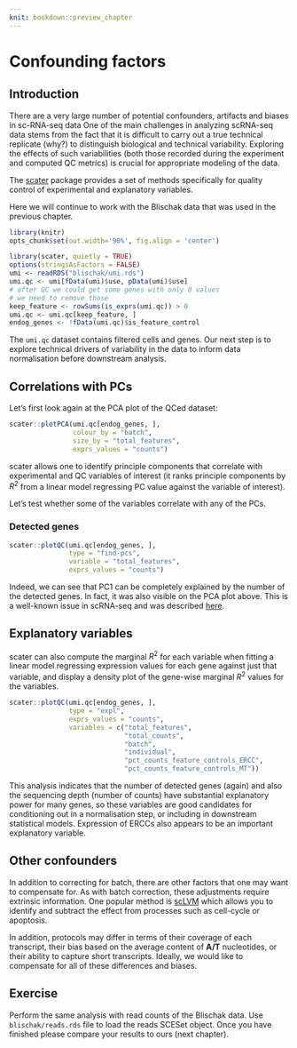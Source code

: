 ```yaml
---
knit: bookdown::preview_chapter
---
```


# Confounding factors

## Introduction

There are a very large number of potential confounders, artifacts and biases in sc-RNA-seq data One of the main challenges in analyzing scRNA-seq data stems from the fact that it is difficult to carry out a true technical replicate (why?) to distinguish biological and technical variability. Exploring the effects of such variabilities (both those recorded during the experiment and computed QC metrics) is crucial for appropriate modeling of the data.

The [scater](https://github.com/davismcc/scater) package provides a set of methods specifically for quality control of experimental and explanatory variables.

Here we will continue to work with the Blischak data that was used in the previous chapter.

```r
library(knitr)
opts_chunk$set(out.width='90%', fig.align = 'center')
```

```r
library(scater, quietly = TRUE)
options(stringsAsFactors = FALSE)
umi <- readRDS("blischak/umi.rds")
umi.qc <- umi[fData(umi)$use, pData(umi)$use]
# after QC we could get some genes with only 0 values
# we need to remove those
keep_feature <- rowSums(is_exprs(umi.qc)) > 0
umi.qc <- umi.qc[keep_feature, ]
endog_genes <- !fData(umi.qc)$is_feature_control
```

The `umi.qc` dataset contains filtered cells and genes. Our next step is to explore technical drivers of variability in the data to inform data normalisation before downstream analysis.

## Correlations with PCs

Let's first look again at the PCA plot of the QCed dataset:
```r
scater::plotPCA(umi.qc[endog_genes, ],
                colour_by = "batch",
                size_by = "total_features",
                exprs_values = "counts")
```

scater allows one to identify principle components that correlate with experimental and QC variables of interest (it ranks principle components by $R^2$ from a linear model regressing PC value against the variable of interest).

Let's test whether some of the variables correlate with any of the PCs.

### Detected genes

```r
scater::plotQC(umi.qc[endog_genes, ],
               type = "find-pcs",
               variable = "total_features",
               exprs_values = "counts")
```

Indeed, we can see that PC1 can be completely explained by the number of the detected genes. In fact, it was also visible on the PCA plot above. This is a well-known issue in scRNA-seq and was described [here](http://biorxiv.org/content/early/2015/12/27/025528).

## Explanatory variables

scater can also compute the marginal $R^2$ for each variable when fitting a linear model regressing expression values for each gene against just that variable, and display a density plot of the gene-wise marginal $R^2$ values for the variables.

```r
scater::plotQC(umi.qc[endog_genes, ],
               type = "expl",
               exprs_values = "counts",
               variables = c("total_features",
                             "total_counts",
                             "batch",
                             "individual",
                             "pct_counts_feature_controls_ERCC",
                             "pct_counts_feature_controls_MT"))
```

This analysis indicates that the number of detected genes (again) and also the sequencing depth (number of counts) have substantial explanatory power for many genes, so these variables are good candidates for conditioning out in a normalisation step, or including in downstream statistical models. Expression of ERCCs also appears to be an important explanatory variable.

## Other confounders

In addition to correcting for batch, there are other factors that one
may want to compensate for. As with batch correction, these
adjustments require extrinsic information. One popular method is
[scLVM](https://github.com/PMBio/scLVM) which allows you to identify
and subtract the effect from processes such as cell-cycle or
apoptosis.

In addition, protocols may differ in terms of their coverage of each transcript, 
their bias based on the average content of __A/T__ nucleotides, or their ability to capture short transcripts.
Ideally, we would like to compensate for all of these differences and biases.

## Exercise

Perform the same analysis with read counts of the Blischak data. Use `blischak/reads.rds` file to load the reads SCESet object. Once you have finished please compare your results to ours (next chapter).

